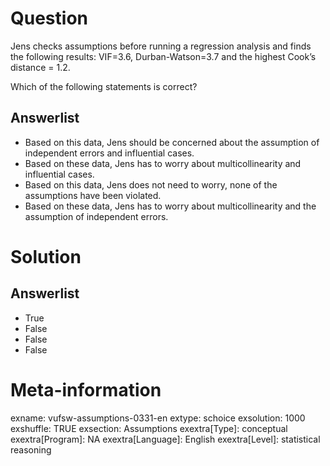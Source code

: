 Question
========
Jens checks assumptions before running a regression analysis and finds the following results:
VIF=3.6, Durban-Watson=3.7 and the highest Cook's distance = 1.2.
  
Which of the following statements is correct?

Answerlist
----------
* Based on this data, Jens should be concerned about the assumption of independent errors and influential cases.
* Based on these data, Jens has to worry about multicollinearity and influential cases.
* Based on this data, Jens does not need to worry, none of the assumptions have been violated.
* Based on these data, Jens has to worry about multicollinearity and the assumption of independent errors.

Solution
========

Answerlist
----------
* True
* False
* False
* False

Meta-information
================
exname: vufsw-assumptions-0331-en
extype: schoice
exsolution: 1000
exshuffle: TRUE
exsection: Assumptions
exextra[Type]: conceptual
exextra[Program]: NA
exextra[Language]: English
exextra[Level]: statistical reasoning

